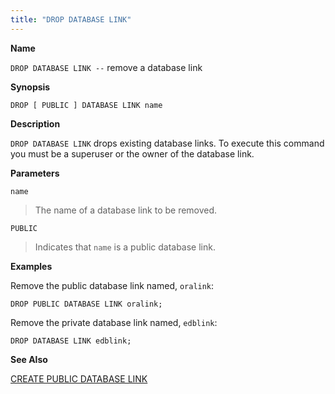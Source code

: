 ```yaml
---
title: "DROP DATABASE LINK"
---
```


<div id="drop_public_database_link" class="registered_link"></div>

**Name**

`DROP DATABASE LINK --` remove a database link

**Synopsis**

```text
DROP [ PUBLIC ] DATABASE LINK name
```

**Description**

`DROP DATABASE LINK` drops existing database links. To execute this command you must be a superuser or the owner of the database link.

**Parameters**

`name`

> The name of a database link to be removed.

`PUBLIC`

> Indicates that `name` is a public database link.

**Examples**

Remove the public database link named, `oralink`:

```text
DROP PUBLIC DATABASE LINK oralink;
```

Remove the private database link named, `edblink`:

```text
DROP DATABASE LINK edblink;
```

**See Also**

[CREATE PUBLIC DATABASE LINK](21_create_public_database_link/#create_public_database_link)
